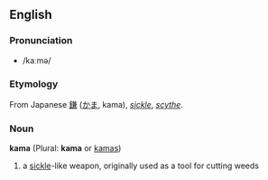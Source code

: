 ==English==
===Pronunciation===
*/kaːmə/
===Etymology===
From Japanese [[鎌]] ([[かま]], kama), ''[[sickle]]'', ''[[scythe]]''.

===Noun===
'''kama''' (Plural: '''kama''' or [[kamas]])

#a [[sickle]]-like weapon, originally used as a tool for cutting weeds